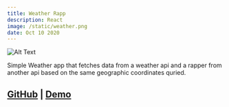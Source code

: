```yaml
---
title: Weather Rapp
description: React
image: /static/weather.png
date: Oct 10 2020
---
```

![Alt Text](/static/weather.png)

Simple Weather app that fetches data from a weather api and a rapper from another api based on the same geographic coordinates quried. 
## [GitHub](https://github.com/heyextra/weatherrap) | [Demo](https://heyextra.github.io/weatherrap)
